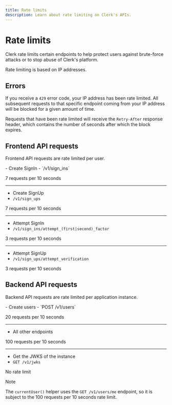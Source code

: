 ```yaml
---
title: Rate limits
description: Learn about rate limiting on Clerk's APIs.
---
```


# Rate limits

Clerk rate limits certain endpoints to help protect users against brute-force attacks or to stop abuse of Clerk's platform.

Rate limiting is based on IP addresses.

## Errors

If you receive a `429` error code, your IP address has been rate limited. All subsequent requests to that specific endpoint coming from your IP address will be blocked for a given amount of time.

Requests that have been rate limited will receive the `Retry-After` response header, which contains the number of seconds after which the block expires.

## Frontend API requests

Frontend API requests are rate limited per user.

<Properties>
  - Create SignIn
  - `/v1/sign_ins`

  7 requests per 10 seconds

  ---

  - Create SignUp
  - `/v1/sign_ups`

  7 requests per 10 seconds

  ---

  - Attempt SignIn
  - `/v1/sign_ins/attempt_(first|second)_factor`

  3 requests per 10 seconds

  ---

  - Attempt SignUp
  - `/v1/sign_ups/attempt_verification`

  3 requests per 10 seconds
</Properties>

## Backend API requests

Backend API requests are rate limited per application instance.

<Properties>
  - Create users
  - `POST /v1/users`

  20 requests per 10 seconds

  ---

  - All other endpoints

  100 requests per 10 seconds

  ---

  - Get the JWKS of the instance
  - `GET /v1/jwks`

  No rate limit
</Properties>

> [!NOTE]
> The `currentUser()` helper uses the `GET /v1/users/me` endpoint, so it is subject to the 100 requests per 10 seconds rate limit.
